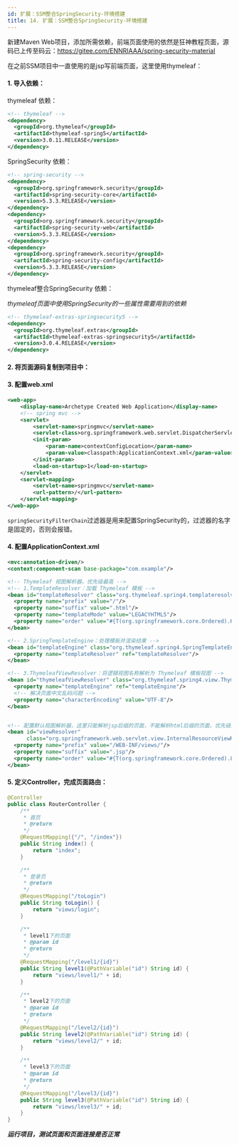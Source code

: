 ```yaml
---
id: 扩展：SSM整合SpringSecurity-环境搭建
title: 14. 扩展：SSM整合SpringSecurity-环境搭建
---
```


新建Maven Web项目，添加所需依赖，前端页面使用的依然是狂神教程页面，源码已上传至码云：https://gitee.com/ENNRIAAA/spring-security-material

在之前SSM项目中一直使用的是jsp写前端页面，这里使用thymeleaf：

#### 1. 导入依赖：

thymeleaf 依赖：

```xml
<!-- thymeleaf -->
<dependency>
  <groupId>org.thymeleaf</groupId>
  <artifactId>thymeleaf-spring5</artifactId>
  <version>3.0.11.RELEASE</version>
</dependency>
```

SpringSecurity 依赖：

```xml
<!-- spring-security -->
<dependency>
  <groupId>org.springframework.security</groupId>
  <artifactId>spring-security-core</artifactId>
  <version>5.3.3.RELEASE</version>
</dependency>
<dependency>
  <groupId>org.springframework.security</groupId>
  <artifactId>spring-security-web</artifactId>
  <version>5.3.3.RELEASE</version>
</dependency>
<dependency>
  <groupId>org.springframework.security</groupId>
  <artifactId>spring-security-config</artifactId>
  <version>5.3.3.RELEASE</version>
</dependency>
```

thymeleaf整合SpringSecurity 依赖：

*thymeleaf页面中使用SpringSecurity的一些属性需要用到的依赖*

```xml
<!-- thymeleaf-extras-springsecurity5 -->
<dependency>
  <groupId>org.thymeleaf.extras</groupId>
  <artifactId>thymeleaf-extras-springsecurity5</artifactId>
  <version>3.0.4.RELEASE</version>
</dependency>
```





#### 2. 将页面源码复制到项目中：

<ImgBox src="https://upyun1.surcode.cn/imgs/20200727111731.png" />



#### 3. 配置web.xml

```xml
<web-app>
    <display-name>Archetype Created Web Application</display-name>
    <!-- spring mvc -->
    <servlet>
        <servlet-name>springmvc</servlet-name>
        <servlet-class>org.springframework.web.servlet.DispatcherServlet</servlet-class>
        <init-param>
            <param-name>contextConfigLocation</param-name>
            <param-value>classpath:ApplicationContext.xml</param-value>
        </init-param>
        <load-on-startup>1</load-on-startup>
    </servlet>
    <servlet-mapping>
        <servlet-name>springmvc</servlet-name>
        <url-pattern>/</url-pattern>
    </servlet-mapping>
</web-app>
```

`springSecurityFilterChain`过滤器是用来配置SpringSecurity的，过滤器的名字是固定的，否则会报错。



#### 4. 配置ApplicationContext.xml

```xml
<mvc:annotation-driven/>
<context:component-scan base-package="com.example"/>

<!-- Thymeleaf 视图解析器，优先级最高 -->
<!-- 1.TemplateResolver：加载 Thymeleaf 模板 -->
<bean id="templateResolver" class="org.thymeleaf.spring4.templateresolver.SpringResourceTemplateResolver">
  <property name="prefix" value="/"/>
  <property name="suffix" value=".html"/>
  <property name="templateMode" value="LEGACYHTML5"/>
  <property name="order" value="#{T(org.springframework.core.Ordered).HIGHEST_PRECEDENCE}"/>
</bean>

<!-- 2.SpringTemplateEngine：处理模板并渲染结果 -->
<bean id="templateEngine" class="org.thymeleaf.spring4.SpringTemplateEngine">
  <property name="templateResolver" ref="templateResolver"/>
</bean>

<!-- 3.ThymeleafViewResolver：将逻辑视图名称解析为 Thymeleaf 模板视图 -->
<bean id="thymeleafViewResolver" class="org.thymeleaf.spring4.view.ThymeleafViewResolver">
  <property name="templateEngine" ref="templateEngine"/>
  <!-- 解决页面中文乱码问题 -->
  <property name="characterEncoding" value="UTF-8"/>
</bean>


<!-- 配置默认视图解析器，这里只能解析jsp后缀的页面，不能解析html后缀的页面，优先级最低 -->
<bean id="viewResolver"
      class="org.springframework.web.servlet.view.InternalResourceViewResolver">
  <property name="prefix" value="/WEB-INF/views/"/>
  <property name="suffix" value=".jsp"/>
  <property name="order" value="#{T(org.springframework.core.Ordered).LOWEST_PRECEDENCE}"/>
</bean>
```



#### 5. 定义Controller，完成页面路由：

```java
@Controller
public class RouterController {
    /**
     * 首页
     * @return
     */
    @RequestMapping({"/", "/index"})
    public String index() {
        return "index";
    }

    /**
     * 登录页
     * @return
     */
    @RequestMapping("/toLogin")
    public String toLogin() {
        return "views/login";
    }

    /**
     * level1下的页面
     * @param id
     * @return
     */
    @RequestMapping("/level1/{id}")
    public String level1(@PathVariable("id") String id) {
        return "views/level1/" + id;
    }

    /**
     * level2下的页面
     * @param id
     * @return
     */
    @RequestMapping("/level2/{id}")
    public String level2(@PathVariable("id") String id) {
        return "views/level2/" + id;
    }

    /**
     * level3下的页面
     * @param id
     * @return
     */
    @RequestMapping("/level3/{id}")
    public String level3(@PathVariable("id") String id) {
        return "views/level3/" + id;
    }
}
```



***运行项目，测试页面和页面连接是否正常***
